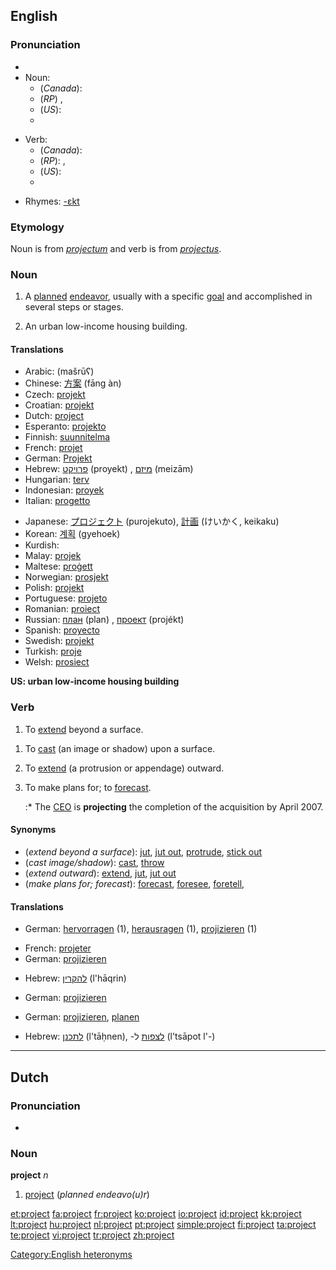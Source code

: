 {{wikipedia|dab=project (disambiguation)|project}}
==English==

===Pronunciation===
* {{audio|En-us-project.ogg|audio (US)}}
* Noun:
** (''Canada''): {{IPA|/ˈpɹɑdʒεk̚t/}}
** (''RP'') {{IPA|/ˈpɹəʊʤεkt/ ''or'' /pɹɒʤεkt/}}, {{SAMPA|/"pr@UdZEkt/ ''or'' /"prQdZEkt/}}
** (''US''): {{IPA|/ˈpɻɑʤεkt/}}
** {{Audio|en-ca-project-noun.ogg|Audio (Canada) (noun)}}

* Verb:
** (''Canada''): {{IPA|/pɹəˈʤεk̚t/}}
** (''RP''): {{IPA|/prəˈʤεkt/}}, {{SAMPA|/pr@"dZEkt/}}
** (''US''): {{IPA|/pɻəˈʤεkt/}}
** {{Audio|en-ca-project-verb.ogg|Audio (Canada) (verb)}}

* Rhymes: [[Rhymes:English:-ɛkt|-ɛkt]]

===Etymology===
Noun is from {{L.}} ''[[projectum]]'' and verb is from ''[[projectus]]''.

===Noun===
{{wikipedia}}
{{en-noun}}

# A [[plan]]ned [[endeavor]], usually with a specific [[goal]] and accomplished in several steps or stages.
# {{US}} An urban low-income housing building.

====Translations====

{{trans-top|planned endeavo(u)r}}
* Arabic: {{Arab|[[مشروع]]}} (mašrūʕ) {{m}}
* Chinese: [[方案]] (fāng àn)
* Czech: [[projekt]] {{m}}
* Croatian: [[projekt]] {{m}}
* Dutch: [[#Dutch|project]] {{n}}
* Esperanto: [[projekto]]
* Finnish: [[suunnitelma]]
* French: [[projet]] {{m}}
* German: [[Projekt]] {{n}}
* Hebrew: [[פרויקט]] (proyekt) {{m}}, [[מיזם]] (meizām) {{m}}
* Hungarian: [[terv]]
* Indonesian: [[proyek]]
* Italian: [[progetto]] {{m}}
{{trans-mid}}
* Japanese: [[プロジェクト]] (purojekuto), [[計画]] (けいかく, keikaku)
* Korean: [[계획]] (gyehoek)
* Kurdish: {{KUchar|[[پرۆژه‌]]}}
* Malay: [[projek]]
* Maltese: [[proġett]] {{m}}
* Norwegian: [[prosjekt]] {{n}}
* Polish: [[projekt]] {{m}}
* Portuguese: [[projeto]] {{m}}
* Romanian: [[proiect]] {{n}}
* Russian: [[план]] (plan) {{m}}, [[проект]] (projékt) {{m}}
* Spanish: [[proyecto]] {{m}}
* Swedish: [[projekt]] {{c}}
* Turkish: [[proje]]
* Welsh: [[prosiect]] {{m}}
{{trans-bottom}}

'''US: urban low-income housing building'''

===Verb===
{{en-verb}}

# {{intransitive}} To [[extend]] beyond a surface.

# {{transitive}} To [[cast]] (an image or shadow) upon a surface.
# {{transitive}}  To [[extend]] (a protrusion or appendage) outward.
# {{transitive}}  To make plans for; to [[forecast]].
#:* The [[CEO]] is '''projecting''' the completion of the acquisition by April 2007.

====Synonyms====
* (''extend beyond a surface''): [[jut]], [[jut out]], [[protrude]], [[stick out]]
* (''cast image/shadow''): [[cast]], [[throw]]
* (''extend outward''): [[extend]], [[jut]], [[jut out]]
* (''make plans for; forecast''): [[forecast]], [[foresee]], [[foretell]],

====Translations====

{{trans-top|extend beyond a surface}}
* German: [[hervorragen]] (1), [[herausragen]] (1), [[projizieren]] (1)
{{trans-mid}}
{{trans-bottom}}

{{trans-top|cast (image/shadow)}}
* French: [[projeter]]
* German: [[projizieren]]
{{trans-mid}}
* Hebrew: [[להקרין]] (l'hāqrin)
{{trans-bottom}}

{{trans-top|extend outward}}
* German: [[projizieren]]
{{trans-mid}}
{{trans-bottom}}

{{trans-top|make plans for; forecast}}
* German: [[projizieren]], [[planen]]
{{trans-mid}}
* Hebrew: [[לתכנן]] (l'tāḥnen), -[[לצפות]] ל (l'tsāpot l'-)
{{trans-bottom}}

[[Category:English heteronyms]]

----

==Dutch==

===Pronunciation===
*{{audio|Nl-project.ogg|audio}}

===Noun===
'''project''' ''n''

# [[#English|project]] (''planned endeavo(u)r'')

[[et:project]]
[[fa:project]]
[[fr:project]]
[[ko:project]]
[[io:project]]
[[id:project]]
[[kk:project]]
[[lt:project]]
[[hu:project]]
[[nl:project]]
[[pt:project]]
[[simple:project]]
[[fi:project]]
[[ta:project]]
[[te:project]]
[[vi:project]]
[[tr:project]]
[[zh:project]]